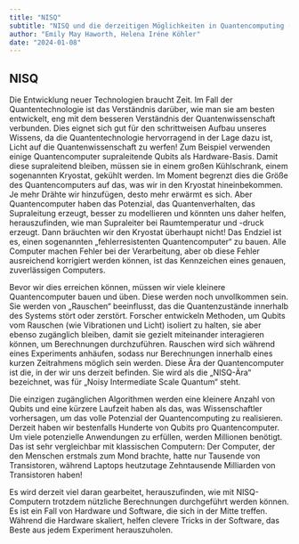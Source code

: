 ```yaml
---
title: "NISQ"
subtitle: "NISQ und die derzeitigen Möglichkeiten in Quantencomputing (schwer)"
author: "Emily May Haworth, Helena Iréne Köhler"
date: "2024-01-08"
---
```


## NISQ 

Die Entwicklung neuer Technologien braucht Zeit. Im Fall der Quantentechnologie ist das Verständnis darüber, wie man sie am besten entwickelt, eng mit dem besseren Verständnis der Quantenwissenschaft verbunden. Dies eignet sich gut für den schrittweisen Aufbau unseres Wissens, da die Quantentechnologie hervorragend in der Lage dazu ist, Licht auf die Quantenwissenschaft zu werfen!
Zum Beispiel verwenden einige Quantencomputer supraleitende Qubits als Hardware-Basis. Damit diese supraleitend bleiben, müssen sie in einem großen Kühlschrank, einem sogenannten Kryostat, gekühlt werden. Im Moment begrenzt dies die Größe des Quantencomputers auf das, was wir in den Kryostat hineinbekommen. Je mehr Drähte wir hinzufügen, desto mehr erwärmt es sich.
Aber Quantencomputer haben das Potenzial, das Quantenverhalten, das Supraleitung erzeugt, besser zu modellieren und könnten uns daher helfen, herauszufinden, wie man Supraleiter bei Raumtemperatur und -druck erzeugt. Dann bräuchten wir den Kryostat überhaupt nicht!
Das Endziel ist es, einen sogenannten „fehlerresistenten Quantencomputer“ zu bauen. Alle Computer machen Fehler bei der Verarbeitung, aber ob diese Fehler ausreichend korrigiert werden können, ist das Kennzeichen eines genauen, zuverlässigen Computers.

Bevor wir dies erreichen können, müssen wir viele kleinere Quantencomputer bauen und üben. Diese werden noch unvollkommen sein. Sie werden von „Rauschen“ beeinflusst, das die Quantenzustände innerhalb des Systems stört oder zerstört. Forscher entwickeln Methoden, um Qubits vom Rauschen (wie Vibrationen und Licht) isoliert zu halten, sie aber ebenso zugänglich bleiben, damit sie gezielt miteinander interagieren können, um Berechnungen durchzuführen.
Rauschen wird sich während eines Experiments anhäufen, sodass nur Berechnungen innerhalb eines kurzen Zeitrahmens möglich sein werden.
Diese Ära der Quantencomputer ist die, in der wir uns derzeit befinden. Sie wird als die „NISQ-Ära“ bezeichnet, was für „Noisy Intermediate Scale Quantum“ steht.

Die einzigen zugänglichen Algorithmen werden eine kleinere Anzahl von Qubits und eine kürzere Laufzeit haben als das, was Wissenschaftler vorhersagen, um das volle Potenzial der Quantencomputing zu realisieren. Derzeit haben wir bestenfalls Hunderte von Qubits pro Quantencomputer. Um viele potenzielle Anwendungen zu erfüllen, werden Millionen benötigt.
Das ist sehr vergleichbar mit klassischen Computern: Der Computer, der den Menschen erstmals zum Mond brachte, hatte nur Tausende von Transistoren, während Laptops heutzutage Zehntausende Milliarden von Transistoren haben!

Es wird derzeit viel daran gearbeitet, herauszufinden, wie mit NISQ-Computern trotzdem nützliche Berechnungen durchgeführt werden können. Es ist ein Fall von Hardware und Software, die sich in der Mitte treffen. Während die Hardware skaliert, helfen clevere Tricks in der Software, das Beste aus jedem Experiment herauszuholen.